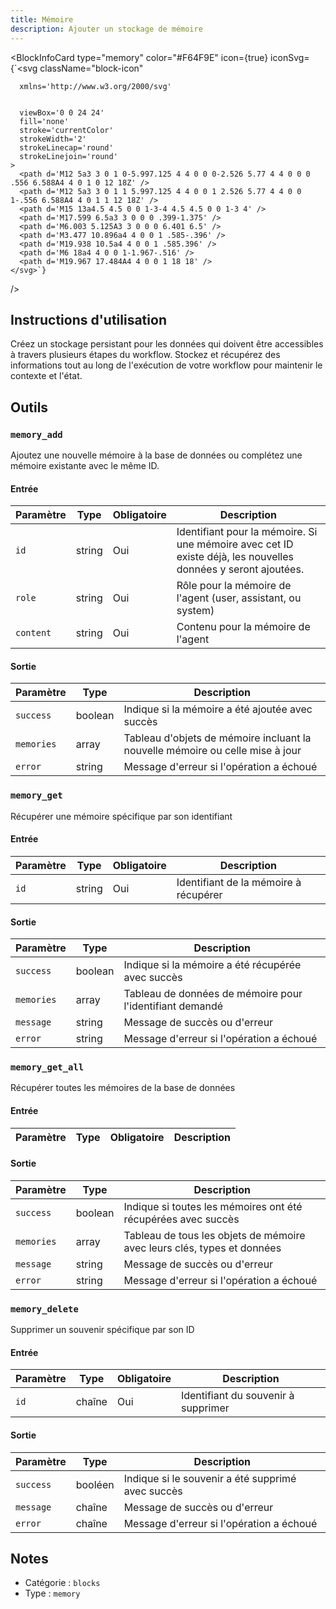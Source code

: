 ```yaml
---
title: Mémoire
description: Ajouter un stockage de mémoire
---
```



<BlockInfoCard 
  type="memory"
  color="#F64F9E"
  icon={true}
  iconSvg={`<svg className="block-icon"
      
      xmlns='http://www.w3.org/2000/svg'
      
      
      viewBox='0 0 24 24'
      fill='none'
      stroke='currentColor'
      strokeWidth='2'
      strokeLinecap='round'
      strokeLinejoin='round'
    >
      <path d='M12 5a3 3 0 1 0-5.997.125 4 4 0 0 0-2.526 5.77 4 4 0 0 0 .556 6.588A4 4 0 1 0 12 18Z' />
      <path d='M12 5a3 3 0 1 1 5.997.125 4 4 0 0 1 2.526 5.77 4 4 0 0 1-.556 6.588A4 4 0 1 1 12 18Z' />
      <path d='M15 13a4.5 4.5 0 0 1-3-4 4.5 4.5 0 0 1-3 4' />
      <path d='M17.599 6.5a3 3 0 0 0 .399-1.375' />
      <path d='M6.003 5.125A3 3 0 0 0 6.401 6.5' />
      <path d='M3.477 10.896a4 4 0 0 1 .585-.396' />
      <path d='M19.938 10.5a4 4 0 0 1 .585.396' />
      <path d='M6 18a4 4 0 0 1-1.967-.516' />
      <path d='M19.967 17.484A4 4 0 0 1 18 18' />
    </svg>`}
/>

## Instructions d'utilisation

Créez un stockage persistant pour les données qui doivent être accessibles à travers plusieurs étapes du workflow. Stockez et récupérez des informations tout au long de l'exécution de votre workflow pour maintenir le contexte et l'état.

## Outils

### `memory_add`

Ajoutez une nouvelle mémoire à la base de données ou complétez une mémoire existante avec le même ID.

#### Entrée

| Paramètre | Type | Obligatoire | Description |
| --------- | ---- | ----------- | ----------- |
| `id` | string | Oui | Identifiant pour la mémoire. Si une mémoire avec cet ID existe déjà, les nouvelles données y seront ajoutées. |
| `role` | string | Oui | Rôle pour la mémoire de l'agent \(user, assistant, ou system\) |
| `content` | string | Oui | Contenu pour la mémoire de l'agent |

#### Sortie

| Paramètre | Type | Description |
| --------- | ---- | ----------- |
| `success` | boolean | Indique si la mémoire a été ajoutée avec succès |
| `memories` | array | Tableau d'objets de mémoire incluant la nouvelle mémoire ou celle mise à jour |
| `error` | string | Message d'erreur si l'opération a échoué |

### `memory_get`

Récupérer une mémoire spécifique par son identifiant

#### Entrée

| Paramètre | Type | Obligatoire | Description |
| --------- | ---- | ----------- | ----------- |
| `id` | string | Oui | Identifiant de la mémoire à récupérer |

#### Sortie

| Paramètre | Type | Description |
| --------- | ---- | ----------- |
| `success` | boolean | Indique si la mémoire a été récupérée avec succès |
| `memories` | array | Tableau de données de mémoire pour l'identifiant demandé |
| `message` | string | Message de succès ou d'erreur |
| `error` | string | Message d'erreur si l'opération a échoué |

### `memory_get_all`

Récupérer toutes les mémoires de la base de données

#### Entrée

| Paramètre | Type | Obligatoire | Description |
| --------- | ---- | ----------- | ----------- |

#### Sortie

| Paramètre | Type | Description |
| --------- | ---- | ----------- |
| `success` | boolean | Indique si toutes les mémoires ont été récupérées avec succès |
| `memories` | array | Tableau de tous les objets de mémoire avec leurs clés, types et données |
| `message` | string | Message de succès ou d'erreur |
| `error` | string | Message d'erreur si l'opération a échoué |

### `memory_delete`

Supprimer un souvenir spécifique par son ID

#### Entrée

| Paramètre | Type | Obligatoire | Description |
| --------- | ---- | ---------- | ----------- |
| `id` | chaîne | Oui | Identifiant du souvenir à supprimer |

#### Sortie

| Paramètre | Type | Description |
| --------- | ---- | ----------- |
| `success` | booléen | Indique si le souvenir a été supprimé avec succès |
| `message` | chaîne | Message de succès ou d'erreur |
| `error` | chaîne | Message d'erreur si l'opération a échoué |

## Notes

- Catégorie : `blocks`
- Type : `memory`
